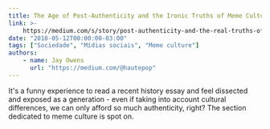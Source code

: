 ```yaml
---
title: The Age of Post-Authenticity and the Ironic Truths of Meme Culture
link: >-
    https://medium.com/s/story/post-authenticity-and-the-real-truths-of-meme-culture-f98b24d645a0
date: "2018-05-12T00:00:00-03:00"
tags: ["Sociedade", "Mídias sociais", "Meme culture"]
authors:
    - name: Jay Owens
      url: "https://medium.com/@hautepop"
---
```


It's a funny experience to read a recent history essay and feel dissected and exposed as a generation - even if taking into account cultural differences, we can only afford so much authenticity, right? The section dedicated to meme culture is spot on.
